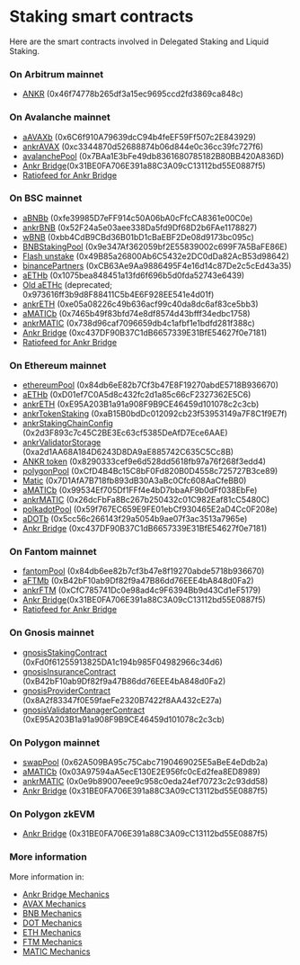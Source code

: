 # Staking smart contracts
Here are the smart contracts involved in Delegated Staking and Liquid Staking.

### On Arbitrum mainnet
* [ANKR](https://arbiscan.io/address/0x46f74778b265df3a15ec9695ccd2fd3869ca848c) (0x46f74778b265df3a15ec9695ccd2fd3869ca848c)

### On Avalanche mainnet
* [aAVAXb](https://snowtrace.io/address/0x6C6f910A79639dcC94b4feEF59Ff507c2E843929) (0x6C6f910A79639dcC94b4feEF59Ff507c2E843929)
* [ankrAVAX](https://snowtrace.io/address/0xc3344870d52688874b06d844e0c36cc39fc727f6) (0xc3344870d52688874b06d844e0c36cc39fc727f6)
* [avalanchePool](https://snowtrace.io/address/0x7BAa1E3bFe49db8361680785182B80BB420A836D) (0x7BAa1E3bFe49db8361680785182B80BB420A836D)
* [Ankr Bridge](https://snowtrace.io/address/0x31BE0FA706E391a88C3A09cC13112bd55E0887f5)(0x31BE0FA706E391a88C3A09cC13112bd55E0887f5)
* [Ratiofeed for Ankr Bridge](https://snowtrace.io/address/0xef3c162450e1d08804493aa27be60cdaa054050f#readProxyContract)

### On BSC mainnet
* [aBNBb](https://bscscan.com/address/0xfe39985D7eFF914c50A06bA0cFfcCA8361e00C0e) (0xfe39985D7eFF914c50A06bA0cFfcCA8361e00C0e)
* [ankrBNB](https://bscscan.com/address/0x52F24a5e03aee338Da5fd9Df68D2b6FAe1178827) (0x52F24a5e03aee338Da5fd9Df68D2b6FAe1178827)
* [wBNB](https://bscscan.com/address/0xbb4CdB9CBd36B01bD1cBaEBF2De08d9173bc095c) (0xbb4CdB9CBd36B01bD1cBaEBF2De08d9173bc095c)
* [BNBStakingPool](https://bscscan.com/address/0x9e347Af362059bf2E55839002c699F7A5BaFE86E) (0x9e347Af362059bf2E55839002c699F7A5BaFE86E)
* [Flash unstake](https://bscscan.com/address/0x49B85a26800Ab6C5432e2DC0dDa82AcB53d98642) (0x49B85a26800Ab6C5432e2DC0dDa82AcB53d98642)
* [binancePartners](https://bscscan.com/address/0xCB63Ae9Aa9886495F4e16d14c87De2c5cEd43a35) (0xCB63Ae9Aa9886495F4e16d14c87De2c5cEd43a35)
* [aETHb](https://bscscan.com/address/0x1075bea848451a13fd6f696b5d0fda52743e6439) (0x1075bea848451a13fd6f696b5d0fda52743e6439)
* [Old aETHc](https://bscscan.com/address/0x973616ff3b9d8F88411C5b4E6F928EE541e4d01f) (deprecated; 0x973616ff3b9d8F88411C5b4E6F928EE541e4d01f)
* [ankrETH](https://bscscan.com/address/0xe05a08226c49b636acf99c40da8dc6af83ce5bb3) (0xe05a08226c49b636acf99c40da8dc6af83ce5bb3)
* [aMATICb](https://bscscan.com/address/0x7465b49f83bfd74e8df8574d43bfff34edbc1758) (0x7465b49f83bfd74e8df8574d43bfff34edbc1758)
* [ankrMATIC](https://bscscan.com/address/0x738d96caf7096659db4c1afbf1e1bdfd281f388c) (0x738d96caf7096659db4c1afbf1e1bdfd281f388c)
* [Ankr Bridge](https://bscscan.com/address/0xc437DF90B37C1dB6657339E31BfE54627f0e7181) (0xc437DF90B37C1dB6657339E31BfE54627f0e7181)
* [Ratiofeed for Ankr Bridge](https://bscscan.com/address/0xCb0006B31e6b403fEeEC257A8ABeE0817bEd7eBa#readProxyContract)

### On Ethereum mainnet
* [ethereumPool](https://etherscan.io/address/0x84db6eE82b7Cf3b47E8F19270abdE5718B936670) (0x84db6eE82b7Cf3b47E8F19270abdE5718B936670)
* [aETHb](https://etherscan.io/address/0xD01ef7C0A5d8c432fc2d1a85c66cF2327362E5C6) (0xD01ef7C0A5d8c432fc2d1a85c66cF2327362E5C6)
* [ankrETH](https://etherscan.io/token/0xE95A203B1a91a908F9B9CE46459d101078c2c3cb) (0xE95A203B1a91a908F9B9CE46459d101078c2c3cb)
* [ankrTokenStaking](https://etherscan.io/address/0xaB15B0bdDc012092cb23f53953149a7F8C1f9E7f) (0xaB15B0bdDc012092cb23f53953149a7F8C1f9E7f)
* [ankrStakingChainConfig](https://etherscan.io/address/0x2d3F893c7c45C2BE3Ec63cf5385DeAfD7Ece6AAE) (0x2d3F893c7c45C2BE3Ec63cf5385DeAfD7Ece6AAE)
* [ankrValidatorStorage](https://etherscan.io/address/0xa2d1AA68A184D6243D8DA9aE885742C635C5Cc8B) (0xa2d1AA68A184D6243D8DA9aE885742C635C5Cc8B)
* [ANKR token](https://etherscan.io/address/0x8290333cef9e6d528dd5618fb97a76f268f3edd4) (0x8290333cef9e6d528dd5618fb97a76f268f3edd4)
* [polygonPool](https://etherscan.io/address/0xCfD4B4Bc15C8bF0Fd820B0D4558c725727B3ce89) (0xCfD4B4Bc15C8bF0Fd820B0D4558c725727B3ce89)
* [Matic](https://etherscan.io/address/0x7D1AfA7B718fb893dB30A3aBc0Cfc608AaCfeBB0) (0x7D1AfA7B718fb893dB30A3aBc0Cfc608AaCfeBB0)
* [aMATICb](https://etherscan.io/address/0x99534Ef705Df1FFf4e4bD7bbaAF9b0dFf038EbFe) (0x99534Ef705Df1FFf4e4bD7bbaAF9b0dFf038EbFe)
* [ankrMATIC](https://etherscan.io/address/0x26dcFbFa8Bc267b250432c01C982Eaf81cC5480C) (0x26dcFbFa8Bc267b250432c01C982Eaf81cC5480C)
* [polkadotPool](https://etherscan.io/address/0x59f767EC659E9FE01ebCf930465E2aD4Cc0F208e) (0x59f767EC659E9FE01ebCf930465E2aD4Cc0F208e)
* [aDOTb](https://etherscan.io/address/0x5cc56c266143f29a5054b9ae07f3ac3513a7965e) (0x5cc56c266143f29a5054b9ae07f3ac3513a7965e)
* [Ankr Bridge](https://etherscan.io/address/0xc437DF90B37C1dB6657339E31BfE54627f0e7181) (0xc437DF90B37C1dB6657339E31BfE54627f0e7181)

### On Fantom mainnet
* [fantomPool](https://ftmscan.com/address/0x84db6ee82b7cf3b47e8f19270abde5718b936670) (0x84db6ee82b7cf3b47e8f19270abde5718b936670)
* [aFTMb](https://ftmscan.com/address/0xB42bF10ab9Df82f9a47B86dd76EEE4bA848d0Fa2) (0xB42bF10ab9Df82f9a47B86dd76EEE4bA848d0Fa2)
* [ankrFTM](https://ftmscan.com/address/0xCfC785741Dc0e98ad4c9F6394Bb9d43Cd1eF5179) (0xCfC785741Dc0e98ad4c9F6394Bb9d43Cd1eF5179)
* [Ankr Bridge](https://ftmscan.com/address/0x31be0fa706e391a88c3a09cc13112bd55e0887f5)(0x31BE0FA706E391a88C3A09cC13112bd55E0887f5)
* [Ratiofeed for Ankr Bridge](https://ftmscan.com/token/0xEf3C162450E1d08804493aA27BE60CDAa054050F#readProxyContract)

### On Gnosis mainnet
* [gnosisStakingContract](https://gnosisscan.io/address/0xFd0f61255913825DA1c194b985F04982966c34d6) (0xFd0f61255913825DA1c194b985F04982966c34d6)
* [gnosisInsuranceContract](https://gnosisscan.io/address/0xB42bF10ab9Df82f9a47B86dd76EEE4bA848d0Fa2) (0xB42bF10ab9Df82f9a47B86dd76EEE4bA848d0Fa2)
* [gnosisProviderContract](https://gnosisscan.io/address/0x8A2f83347f0E59faeFe2320B7422f8AA432cE27a) (0x8A2f83347f0E59faeFe2320B7422f8AA432cE27a)
* [gnosisValidatorManagerContract](https://gnosisscan.io/address/0xE95A203B1a91a908F9B9CE46459d101078c2c3cb) (0xE95A203B1a91a908F9B9CE46459d101078c2c3cb)

### On Polygon mainnet
* [swapPool](https://polygonscan.com/address/0x62A509BA95c75Cabc7190469025E5aBeE4eDdb2a) (0x62A509BA95c75Cabc7190469025E5aBeE4eDdb2a)
* [aMATICb](https://polygonscan.com/address/0x03A97594aA5ecE130E2E956fc0cEd2fea8ED8989) (0x03A97594aA5ecE130E2E956fc0cEd2fea8ED8989)
* [ankrMATIC](https://polygonscan.com/address/0x0e9b89007eee9c958c0eda24ef70723c2c93dd58) (0x0e9b89007eee9c958c0eda24ef70723c2c93dd58)
* [Ankr Bridge](https://polygonscan.com/address/0x31BE0FA706E391a88C3A09cC13112bd55E0887f5) (0x31BE0FA706E391a88C3A09cC13112bd55E0887f5)

### On Polygon zkEVM
* [Ankr Bridge](https://zkevm.polygonscan.com/address/0x31BE0FA706E391a88C3A09cC13112bd55E0887f5) (0x31BE0FA706E391a88C3A09cC13112bd55E0887f5)

### More information
More information in:
* [Ankr Bridge Mechanics](/staking-for-developers/dev-details/bridge-mechanics/#smart-contracts)
* [AVAX Mechanics](/staking-for-developers/dev-details/avax-liquid-staking-mechanics/#smart-contracts)
* [BNB Mechanics](/staking-for-developers/dev-details/bnb-liquid-staking-mechanics/#smart-contracts)
* [DOT Mechanics](/staking-for-developers/dev-details/dot-liquid-staking-mechanics/#smart-contracts)
* [ETH Mechanics](/staking-for-developers/dev-details/eth-liquid-staking-mechanics/#smart-contracts)
* [FTM Mechanics](/staking-for-developers/dev-details/ftm-liquid-staking-mechanics/#smart-contracts)
* [MATIC Mechanics](/staking-for-developers/dev-details/matic-liquid-staking-mechanics/#smart-contracts)
